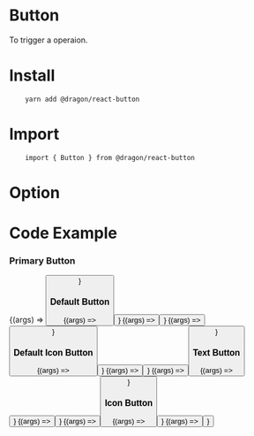 
<Meta title="MDX/Button" component={Button} />

<!--- This is your Story template function, shown here in React -->

# Button

To trigger a operaion.

# Install

```
    yarn add @dragon/react-button
```

# Import

```
    import { Button } from @dragon/react-button
```

# Option

<ArgsTable of={Button} />

# Code Example

### Primary Button

<!-- why show the MDXCreateElement tag, this is a storybooks issue, you can refer https://github.com/storybookjs/storybook/issues/11542 -->

<Canvas>
    <Story
        name="Primary"
        args={{
            btnType: 'button',
            children: 'Primary Button',
            modifier: 'primary',
        }}
    >
        {(args) => <Button {...args} />}
    </Story>
</Canvas>

### Default Button

<Canvas>
    <Story
        name="Default-large"
        args={{
            btnType: 'button',
            children: 'Default Large',
            modifier: 'default',
            size: 'large',
        }}
    >
        {(args) => <Button {...args} />}
    </Story>
    <Story
        name="Default-medium"
        args={{
            btnType: 'button',
            children: 'Defuault Medium',
            modifier: 'default',
            size: 'medium',
        }}
    >
        {(args) => <Button {...args} />}
    </Story>
    <Story
        name="Default-small"
        args={{
            btnType: 'button',
            children: 'Defuault Small',
            modifier: 'default',
            size: 'small',
        }}
    >
        {(args) => <Button {...args} />}
    </Story>
</Canvas>

### Default Icon Button

<Canvas>
    <Story
        name="Default-Icon-large"
        args={{
            btnType: 'button',
            children: 'Default Icon Large',
            modifier: 'default',
            size: 'large',
            icon: 'IconEdit',
        }}
    >
        {(args) => <Button {...args} />}
    </Story>
    <Story
        name="Default-Icon-medium"
        args={{
            btnType: 'button',
            children: 'Default Icon Medium',
            modifier: 'default',
            size: 'medium',
            icon: 'IconEdit',
        }}
    >
        {(args) => <Button {...args} />}
    </Story>
    <Story
        name="Default-Icon-small"
        args={{
            btnType: 'button',
            children: 'Default Icon Small',
            modifier: 'default',
            size: 'small',
            icon: 'IconEdit',
        }}
    >
        {(args) => <Button {...args} />}
    </Story>
</Canvas>

### Text Button

<Canvas>
    <Story
        name="Text-Icon-large"
        args={{
            btnType: 'text',
            children: 'Text Button Large',
            size: 'large',
            icon: 'IconEdit',
        }}
    >
        {(args) => <Button {...args} />}
    </Story>
    <Story
        name="Text-Icon-medium"
        args={{
            btnType: 'text',
            children: 'Text Button Medium',
            size: 'medium',
            icon: 'IconEdit',
        }}
    >
        {(args) => <Button {...args} />}
    </Story>
    <Story
        name="Text-Icon-small"
        args={{
            btnType: 'text',
            children: 'Text Button Small',
            size: 'small',
            icon: 'IconEdit',
        }}
    >
        {(args) => <Button {...args} />}
    </Story>
</Canvas>

### Icon Button

<Canvas>
    <Story
        name="Icon-Button-large"
        args={{
            btnType: 'icon',
            children: 'Large',
            size: 'large',
            icon: 'IconEdit',
        }}
    >
        {(args) => <Button {...args} />}
    </Story>
    <Story
        name="Icon-Button-medium"
        args={{
            btnType: 'icon',
            children: 'Medium',
            size: 'medium',
            icon: 'IconEdit',
        }}
    >
        {(args) => <Button {...args} />}
    </Story>
</Canvas>
